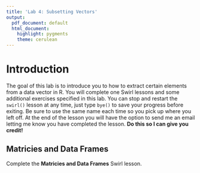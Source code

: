 ```yaml
---
title: 'Lab 4: Subsetting Vectors'
output:
  pdf_document: default
  html_document:
    highlight: pygments
    theme: cerulean
---
```


# Introduction 
The goal of this lab is to introduce you to how to extract certain elements from a data vector in R. You will complete one Swirl lessons and some additional exercises specified in this lab. You can stop and restart the `swirl()` lesson at any time, just type `bye()` to save your progress before exiting. Be sure to use the same name each time so you pick up where you left off. At the end of the lesson you will have the option to send me an email letting me know you have completed the lesson. **Do this so I can give you credit!**


## Matricies and Data Frames

Complete the **Matricies and Data Frames** Swirl lesson. 

